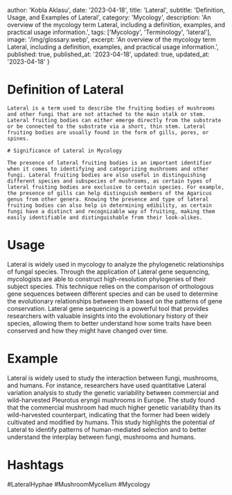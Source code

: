 
  author: 'Kobla Aklasu',
  date: '2023-04-18',
  title: 'Lateral',
  subtitle: 'Definition, Usage, and Examples of Lateral',
  category: 'Mycology',
  description: 'An overview of the mycology term Lateral, including a definition, examples, and practical usage information.',
  tags: ['Mycology', 'Terminology', 'lateral'],
  image: '/img/glossary.webp',
  excerpt: 'An overview of the mycology term Lateral, including a definition, examples, and practical usage information.',
  published: true,
  published_at: '2023-04-18',
  updated: true,
  updated_at: '2023-04-18'
}




# Definition of Lateral
    
    Lateral is a term used to describe the fruiting bodies of mushrooms and other fungi that are not attached to the main stalk or stem. Lateral fruiting bodies can either emerge directly from the substrate or be connected to the substrate via a short, thin stem. Lateral fruiting bodies are usually found in the form of gills, pores, or spines.
    
    # Significance of Lateral in Mycology
    
    The presence of lateral fruiting bodies is an important identifier when it comes to identifying and categorizing mushrooms and other fungi. Lateral fruiting bodies are also useful in distinguishing different species and subspecies of mushrooms, as certain types of lateral fruiting bodies are exclusive to certain species. For example, the presence of gills can help distinguish members of the Agaricus genus from other genera. Knowing the presence and type of lateral fruiting bodies can also help in determining edibility, as certain fungi have a distinct and recognizable way of fruiting, making them easily identifiable and distinguishable from their look-alikes.

# Usage

Lateral is widely used in mycology to analyze the phylogenetic relationships of fungal species. Through the application of Lateral gene sequencing, mycologists are able to construct high-resolution phylogenies of their subject species. This technique relies on the comparison of orthologous gene sequences between different species and can be used to determine the evolutionary relationships between them based on the patterns of gene conservation. Lateral gene sequencing is a powerful tool that provides researchers with valuable insights into the evolutionary history of their species, allowing them to better understand how some traits have been conserved and how they might have changed over time.

# Example

Lateral is widely used to study the interaction between fungi, mushrooms, and humans. For instance, researchers have used quantitative Lateral variation analysis to study the genetic variability between commercial and wild-harvested Pleurotus eryngii mushrooms in Europe. The study found that the commercial mushroom had much higher genetic variability than its wild-harvested counterpart, indicating that the former had been widely cultivated and modified by humans. This study highlights the potential of Lateral to identify patterns of human-mediated selection and to better understand the interplay between fungi, mushrooms and humans.

# Hashtags

#LateralHyphae #MushroomMycelium #Mycology

